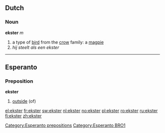 ==Dutch==
===Noun===
'''ekster''' ''m''

# a type of [[bird]] from the [[crow]] family: a [[magpie]]
#''hij steelt als een ekster''

----
==Esperanto==
===Preposition===
'''ekster'''
# [[outside]] (of)
[[Category:Esperanto prepositions]]
[[Category:Esperanto BRO1]]

[[el:ekster]]
[[fr:ekster]]
[[sw:ekster]]
[[nl:ekster]]
[[no:ekster]]
[[pl:ekster]]
[[ro:ekster]]
[[ru:ekster]]
[[fi:ekster]]
[[zh:ekster]]